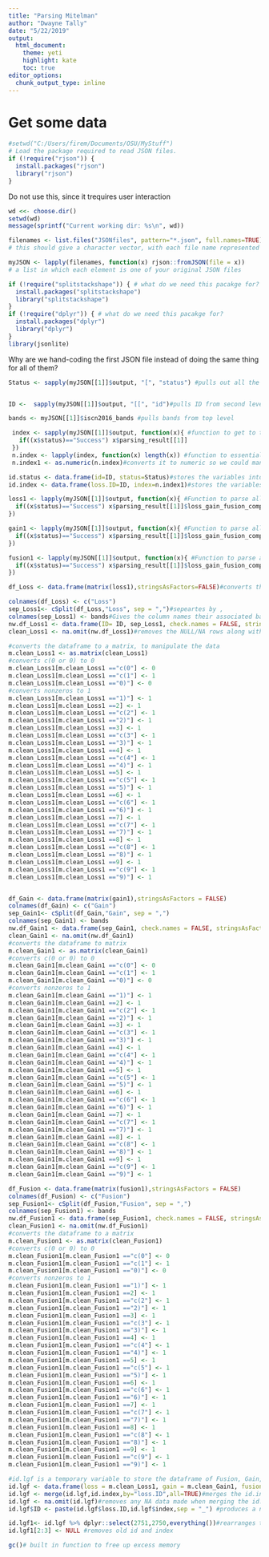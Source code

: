 ---
title: "Parsing Mitelman"
author: "Dwayne Tally"
date: "5/22/2019"
output:
  html_document:
    theme: yeti
    highlight: kate
    toc: true
editor_options: 
  chunk_output_type: inline
---

# Get some data
```{r load.json}

#setwd("C:/Users/firem/Documents/OSU/MyStuff")
# Load the package required to read JSON files.
if (!require("rjson")) {
  install.packages("rjson")
  library("rjson")
}
```


Do not use this, since it trequires user interaction
```{r eval=FALSE}
wd <<- choose.dir()
setwd(wd)
message(sprintf("Current working dir: %s\n", wd))
```

```{r}
filenames <- list.files("JSONfiles", pattern="*.json", full.names=TRUE) 
# this should give a character vector, with each file name represented by an entry

myJSON <- lapply(filenames, function(x) rjson::fromJSON(file = x))
# a list in which each element is one of your original JSON files

```

```{r output}
if (!require("splitstackshape")) { # what do we need this pacakge for?
  install.packages("splitstackshape")
  library("splitstackshape")
}
if (!require("dplyr")) { # what do we need this pacakge for?
  install.packages("dplyr")
  library("dplyr")
}
library(jsonlite)
```

Why are we hand-coding the first JSON file instead of doing the same thing for all of them?
```{r}
Status <- sapply(myJSON[[1]]$output, "[", "status") #pulls out all the status object list


ID <-  sapply(myJSON[[1]]$output, "[[", "id")#pulls ID from second level

bands <- myJSON[[1]]$iscn2016_bands #pulls bands from top level

 index <- sapply(myJSON[[1]]$output, function(x){ #function to get to the level of the karyotype index
   if((x$status)=="Success") x$parsing_result[[1]]
 })
 n.index <- lapply(index, function(x) length(x)) #function to essentially pull the karyotype/index from the data
 n.index1 <- as.numeric(n.index)#converts it to numeric so we could manipulate the data

```

```{r LGF}
id.status <- data.frame(id=ID, status=Status)#stores the variables into a dataframe called id.status
id.index <- data.frame(loss.ID=ID, index=n.index1)#stores the variables into a dataframe called id.index

loss1 <- lapply(myJSON[[1]]$output, function(x){ #Function to parse all the loss data from parsing_result
  if((x$status)=="Success") x$parsing_result[[1]]$loss_gain_fusion_computing$loss
})

gain1 <- lapply(myJSON[[1]]$output, function(x){ #Function to parse all the gain data from parsing_result
  if((x$status)=="Success") x$parsing_result[[1]]$loss_gain_fusion_computing$gain
})

fusion1 <- lapply(myJSON[[1]]$output, function(x){ #Function to parse all the fusion data from parsing_result
  if((x$status)=="Success") x$parsing_result[[1]]$loss_gain_fusion_computing$fusion
})

```


```{r seperate}
df_Loss <- data.frame(matrix(loss1),stringsAsFactors=FALSE)#converts the loss data to a matrix/dataframe to change the data

colnames(df_Loss) <- c("Loss")
sep_Loss1<- cSplit(df_Loss,"Loss", sep = ",")#sepeartes by ,
colnames(sep_Loss1) <- bands#Gives the column names their associated bands
nw.df_Loss1 <- data.frame(ID= ID, sep_Loss1, check.names = FALSE, stringsAsFactors = FALSE) #combines the ID and sep_Loss1
clean_Loss1 <- na.omit(nw.df_Loss1)#removes the NULL/NA rows along with their associated ID

#converts the dataframe to a matrix, to manipulate the data
m.clean_Loss1 <- as.matrix(clean_Loss1)
#converts c(0 or 0) to 0
m.clean_Loss1[m.clean_Loss1 =="c(0"] <- 0 
m.clean_Loss1[m.clean_Loss1 =="c(1"] <- 1 
m.clean_Loss1[m.clean_Loss1 =="0)"] <- 0 
#converts nonzeros to 1
m.clean_Loss1[m.clean_Loss1 =="1)"] <- 1 
m.clean_Loss1[m.clean_Loss1 ==2] <- 1 
m.clean_Loss1[m.clean_Loss1 =="c(2"] <- 1
m.clean_Loss1[m.clean_Loss1 =="2)"] <- 1
m.clean_Loss1[m.clean_Loss1 ==3] <- 1 
m.clean_Loss1[m.clean_Loss1 =="c(3"] <- 1
m.clean_Loss1[m.clean_Loss1 =="3)"] <- 1
m.clean_Loss1[m.clean_Loss1 ==4] <- 1 
m.clean_Loss1[m.clean_Loss1 =="c(4"] <- 1
m.clean_Loss1[m.clean_Loss1 =="4)"] <- 1
m.clean_Loss1[m.clean_Loss1 ==5] <- 1 
m.clean_Loss1[m.clean_Loss1 =="c(5"] <- 1
m.clean_Loss1[m.clean_Loss1 =="5)"] <- 1
m.clean_Loss1[m.clean_Loss1 ==6] <- 1 
m.clean_Loss1[m.clean_Loss1 =="c(6"] <- 1
m.clean_Loss1[m.clean_Loss1 =="6)"] <- 1
m.clean_Loss1[m.clean_Loss1 ==7] <- 1 
m.clean_Loss1[m.clean_Loss1 =="c(7"] <- 1
m.clean_Loss1[m.clean_Loss1 =="7)"] <- 1
m.clean_Loss1[m.clean_Loss1 ==8] <- 1 
m.clean_Loss1[m.clean_Loss1 =="c(8"] <- 1
m.clean_Loss1[m.clean_Loss1 =="8)"] <- 1
m.clean_Loss1[m.clean_Loss1 ==9] <- 1 
m.clean_Loss1[m.clean_Loss1 =="c(9"] <- 1
m.clean_Loss1[m.clean_Loss1 =="9)"] <- 1


df_Gain <- data.frame(matrix(gain1),stringsAsFactors = FALSE)
colnames(df_Gain) <- c("Gain")
sep_Gain1<- cSplit(df_Gain,"Gain", sep = ",")
colnames(sep_Gain1) <- bands
nw.df_Gain1 <- data.frame(sep_Gain1, check.names = FALSE, stringsAsFactors = FALSE)
clean_Gain1 <- na.omit(nw.df_Gain1)
#converts the dataframe to matrix
m.clean_Gain1 <- as.matrix(clean_Gain1)
#converts c(0 or 0) to 0
m.clean_Gain1[m.clean_Gain1 =="c(0"] <- 0
m.clean_Gain1[m.clean_Gain1 =="c(1"] <- 1
m.clean_Gain1[m.clean_Gain1 =="0)"] <- 0
#converts nonzeros to 1
m.clean_Gain1[m.clean_Gain1 =="1)"] <- 1
m.clean_Gain1[m.clean_Gain1 ==2] <- 1
m.clean_Gain1[m.clean_Gain1 =="c(2"] <- 1
m.clean_Gain1[m.clean_Gain1 =="2)"] <- 1
m.clean_Gain1[m.clean_Gain1 ==3] <- 1 
m.clean_Gain1[m.clean_Gain1 =="c(3"] <- 1
m.clean_Gain1[m.clean_Gain1 =="3)"] <- 1
m.clean_Gain1[m.clean_Gain1 ==4] <- 1 
m.clean_Gain1[m.clean_Gain1 =="c(4"] <- 1
m.clean_Gain1[m.clean_Gain1 =="4)"] <- 1
m.clean_Gain1[m.clean_Gain1 ==5] <- 1 
m.clean_Gain1[m.clean_Gain1 =="c(5"] <- 1
m.clean_Gain1[m.clean_Gain1 =="5)"] <- 1
m.clean_Gain1[m.clean_Gain1 ==6] <- 1 
m.clean_Gain1[m.clean_Gain1 =="c(6"] <- 1
m.clean_Gain1[m.clean_Gain1 =="6)"] <- 1
m.clean_Gain1[m.clean_Gain1 ==7] <- 1
m.clean_Gain1[m.clean_Gain1 =="c(7"] <- 1
m.clean_Gain1[m.clean_Gain1 =="7)"] <- 1
m.clean_Gain1[m.clean_Gain1 ==8] <- 1 
m.clean_Gain1[m.clean_Gain1 =="c(8"] <- 1
m.clean_Gain1[m.clean_Gain1 =="8)"] <- 1
m.clean_Gain1[m.clean_Gain1 ==9] <- 1 
m.clean_Gain1[m.clean_Gain1 =="c(9"] <- 1
m.clean_Gain1[m.clean_Gain1 =="9)"] <- 1

df_Fusion <- data.frame(matrix(fusion1),stringsAsFactors = FALSE)
colnames(df_Fusion) <- c("Fusion")
sep_Fusion1<- cSplit(df_Fusion,"Fusion", sep = ",")
colnames(sep_Fusion1) <- bands
nw.df_Fusion1 <- data.frame(sep_Fusion1, check.names = FALSE, stringsAsFactors = FALSE)
clean_Fusion1 <- na.omit(nw.df_Fusion1)
#converts the dataframe to a matrix
m.clean_Fusion1 <- as.matrix(clean_Fusion1)
#converts c(0 or 0) to 0
m.clean_Fusion1[m.clean_Fusion1 =="c(0"] <- 0
m.clean_Fusion1[m.clean_Fusion1 =="c(1"] <- 1
m.clean_Fusion1[m.clean_Fusion1 =="0)"] <- 0
#converts nonzeros to 1
m.clean_Fusion1[m.clean_Fusion1 =="1)"] <- 1
m.clean_Fusion1[m.clean_Fusion1 ==2] <- 1
m.clean_Fusion1[m.clean_Fusion1 =="c(2"] <- 1
m.clean_Fusion1[m.clean_Fusion1 =="2)"] <- 1
m.clean_Fusion1[m.clean_Fusion1 ==3] <- 1 
m.clean_Fusion1[m.clean_Fusion1 =="c(3"] <- 1
m.clean_Fusion1[m.clean_Fusion1 =="3)"] <- 1
m.clean_Fusion1[m.clean_Fusion1 ==4] <- 1 
m.clean_Fusion1[m.clean_Fusion1 =="c(4"] <- 1
m.clean_Fusion1[m.clean_Fusion1 =="4)"] <- 1
m.clean_Fusion1[m.clean_Fusion1 ==5] <- 1 
m.clean_Fusion1[m.clean_Fusion1 =="c(5"] <- 1
m.clean_Fusion1[m.clean_Fusion1 =="5)"] <- 1
m.clean_Fusion1[m.clean_Fusion1 ==6] <- 1 
m.clean_Fusion1[m.clean_Fusion1 =="c(6"] <- 1
m.clean_Fusion1[m.clean_Fusion1 =="6)"] <- 1
m.clean_Fusion1[m.clean_Fusion1 ==7] <- 1 
m.clean_Fusion1[m.clean_Fusion1 =="c(7"] <- 1
m.clean_Fusion1[m.clean_Fusion1 =="7)"] <- 1
m.clean_Fusion1[m.clean_Fusion1 ==8] <- 1
m.clean_Fusion1[m.clean_Fusion1 =="c(8"] <- 1
m.clean_Fusion1[m.clean_Fusion1 =="8)"] <- 1
m.clean_Fusion1[m.clean_Fusion1 ==9] <- 1 
m.clean_Fusion1[m.clean_Fusion1 =="c(9"] <- 1
m.clean_Fusion1[m.clean_Fusion1 =="9)"] <- 1

```

```{r format}
#id.lgf is a temporary variable to store the dataframe of Fusion, Gain, Loss
id.lgf <- data.frame(loss = m.clean_Loss1, gain = m.clean_Gain1, fusion = m.clean_Fusion1, stringsAsFactors = FALSE)
id.lgf <- merge(id.lgf,id.index,by="loss.ID",all=TRUE)#merges the id.index to the id.lgf dataframe creates NA since id.index has ids that were previously removed
id.lgf <- na.omit(id.lgf)#removes any NA data made when merging the id.index
id.lgf$ID <- paste(id.lgf$loss.ID,id.lgf$index,sep = "_") #produces a new column with the number of replicants 

id.lgf1<- id.lgf %>% dplyr::select(2751,2750,everything())#rearranges the columns to have the id, and index to the left
id.lgf1[2:3] <- NULL #removes old id and index

gc()# built in function to free up excess memory
```










